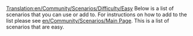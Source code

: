 [[Translation:en/Community/Scenarios/Difficulty/Easy]]
Below is a list of scenarios that you can use or add to. For instructions on how to add to the list please see [[en/Community/Scenarios/Main Page]]. This is a list of scenarios that are easy.

{{en/Community/Scenarios/Scenario|title=Italy Scenario v.035
|minimap=en/Community/Scenarios/SCN-ITALY035-MINIMAP.png
|screenshot=en/Community/Scenarios/SCN-ITALY035-SCREENSHOT.png
|description=the variety of this scenario allow to use several strategies of game.
|difficulty=Easy
|setting=[[en/Manual/Climates]]
|size=2048x2048
|relief=
|towns=High
|industries=High
|realworld=[https://www.wikipedia.org/wiki/Italy Italy]
|version=0.5.0 RC4
|download_url=http://www.tt-forums.net/download.php?id=63065
}}